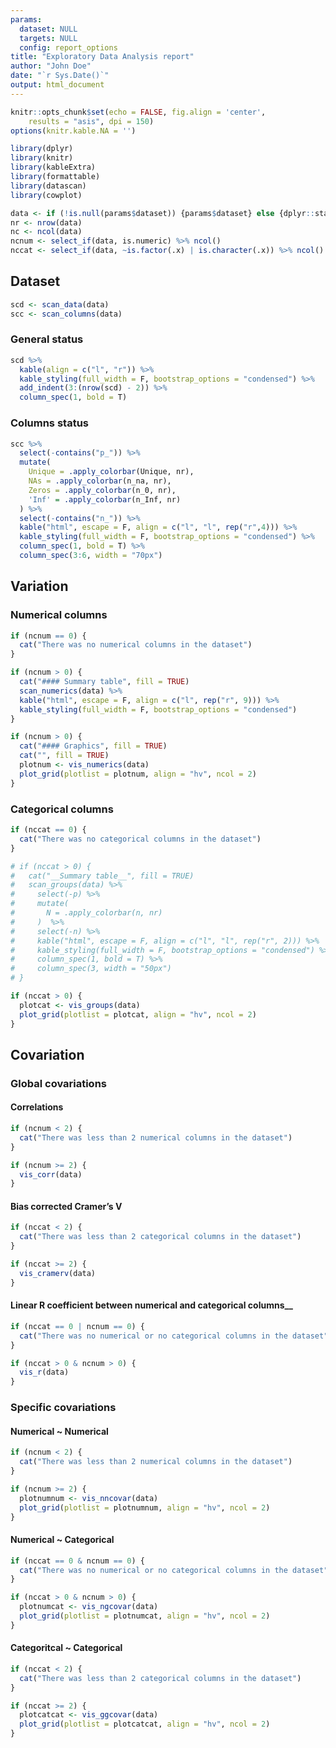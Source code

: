 ```yaml
---
params:
  dataset: NULL 
  targets: NULL
  config: report_options
title: "Exploratory Data Analysis report"
author: "John Doe"
date: "`r Sys.Date()`"
output: html_document
---
```


```r
knitr::opts_chunk$set(echo = FALSE, fig.align = 'center',
	results = "asis", dpi = 150)
options(knitr.kable.NA = '')

library(dplyr)
library(knitr)
library(kableExtra)
library(formattable)
library(datascan)
library(cowplot)

data <- if (!is.null(params$dataset)) {params$dataset} else {dplyr::starwars}
nr <- nrow(data)
nc <- ncol(data)
ncnum <- select_if(data, is.numeric) %>% ncol()
nccat <- select_if(data, ~is.factor(.x) | is.character(.x)) %>% ncol()
```

## Dataset

```r
scd <- scan_data(data)
scc <- scan_columns(data)
```

### General status

```r
scd %>% 
  kable(align = c("l", "r")) %>% 
  kable_styling(full_width = F, bootstrap_options = "condensed") %>% 
  add_indent(3:(nrow(scd) - 2)) %>%
  column_spec(1, bold = T)
```

### Columns status

```r
scc %>% 
  select(-contains("p_")) %>% 
  mutate(
    Unique = .apply_colorbar(Unique, nr),
    NAs = .apply_colorbar(n_na, nr),
    Zeros = .apply_colorbar(n_0, nr),
    'Inf' = .apply_colorbar(n_Inf, nr)
  ) %>%
  select(-contains("n_")) %>%
  kable("html", escape = F, align = c("l", "l", rep("r",4))) %>% 
  kable_styling(full_width = F, bootstrap_options = "condensed") %>%
  column_spec(1, bold = T) %>% 
  column_spec(3:6, width = "70px")
```

## Variation

### Numerical columns

```r
if (ncnum == 0) {
  cat("There was no numerical columns in the dataset")
}
```

```r
if (ncnum > 0) {
  cat("#### Summary table", fill = TRUE)
  scan_numerics(data) %>%
  kable("html", escape = F, align = c("l", rep("r", 9))) %>% 
  kable_styling(full_width = F, bootstrap_options = "condensed")
}
```

```r
if (ncnum > 0) {
  cat("#### Graphics", fill = TRUE)
  cat("", fill = TRUE)
  plotnum <- vis_numerics(data)
  plot_grid(plotlist = plotnum, align = "hv", ncol = 2)
}
```


### Categorical columns

```r
if (nccat == 0) {
  cat("There was no categorical columns in the dataset")
}
```

```r
# if (nccat > 0) {
#   cat("__Summary table__", fill = TRUE)
#   scan_groups(data) %>%
#     select(-p) %>%
#     mutate(
#       N = .apply_colorbar(n, nr)
#     )  %>%
#     select(-n) %>%
#     kable("html", escape = F, align = c("l", "l", rep("r", 2))) %>%
#     kable_styling(full_width = F, bootstrap_options = "condensed") %>%
#     column_spec(1, bold = T) %>% 
#     column_spec(3, width = "50px")
# }
```

```r
if (nccat > 0) {
  plotcat <- vis_groups(data)
  plot_grid(plotlist = plotcat, align = "hv", ncol = 2)
}
```

## Covariation

### Global covariations

#### Correlations

```r
if (ncnum < 2) {
  cat("There was less than 2 numerical columns in the dataset")
}
```


```r
if (ncnum >= 2) {
  vis_corr(data)
}
```

#### Bias corrected Cramer's V

```r
if (nccat < 2) {
  cat("There was less than 2 categorical columns in the dataset")
}
```

```r
if (nccat >= 2) {
  vis_cramerv(data)
}
```

#### Linear R coefficient between numerical and categorical columns__

```r
if (nccat == 0 | ncnum == 0) {
  cat("There was no numerical or no categorical columns in the dataset")
}
```

```r
if (nccat > 0 & ncnum > 0) {
  vis_r(data)
}
```

### Specific covariations

#### Numerical ~ Numerical

```r
if (ncnum < 2) {
  cat("There was less than 2 numerical columns in the dataset")
}
```

```r
if (ncnum >= 2) {
  plotnumnum <- vis_nncovar(data)
  plot_grid(plotlist = plotnumnum, align = "hv", ncol = 2)
}
```

#### Numerical ~ Categorical

```r
if (nccat == 0 & ncnum == 0) {
  cat("There was no numerical or no categorical columns in the dataset")
}
```

```r
if (nccat > 0 & ncnum > 0) {
  plotnumcat <- vis_ngcovar(data)
  plot_grid(plotlist = plotnumcat, align = "hv", ncol = 2)
}
```

#### Categoritcal ~ Categorical


```r
if (nccat < 2) {
  cat("There was less than 2 categorical columns in the dataset")
}
```

```r
if (nccat >= 2) {
  plotcatcat <- vis_ggcovar(data)
  plot_grid(plotlist = plotcatcat, align = "hv", ncol = 2)
}
```
